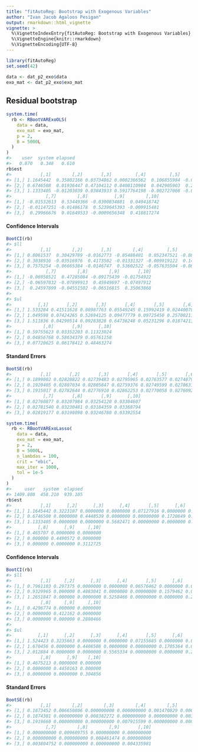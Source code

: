 ```yaml
---
title: "fitAutoReg: Bootstrap with Exogenous Variables"
author: "Ivan Jacob Agaloos Pesigan"
output: rmarkdown::html_vignette
vignette: >
  %\VignetteIndexEntry{fitAutoReg: Bootstrap with Exogenous Variables}
  %\VignetteEngine{knitr::rmarkdown}
  %\VignetteEncoding{UTF-8}
---
```





```r
library(fitAutoReg)
set.seed(42)
```


```r
data <- dat_p2_exo$data
exo_mat <- dat_p2_exo$exo_mat
```

## Residual bootstrap


```r
system.time(
  rb <- RBootVARExoOLS(
    data = data,
    exo_mat = exo_mat,
    p = 2,
    B = 5000L
  )
)
#>    user  system elapsed 
#>   0.870   0.348   0.610
rb$est
#>           [,1]        [,2]       [,3]         [,4]         [,5]        [,6]
#> [1,] 1.1645442  0.35802166 0.03734862 0.0002366562  0.106855984 -0.02817869
#> [2,] 0.6746508  0.01936447 0.47104112 0.0408110984  0.042905903  0.20401723
#> [3,] 1.1333405 -0.01203039 0.03843933 0.5917764198 -0.002727068 -0.03541278
#>             [,7]        [,8]          [,9]        [,10]
#> [1,] -0.01532613  0.53449366 -0.0300834881  0.049418742
#> [2,] -0.01147251 -0.01486178  0.5239645393 -0.009915481
#> [3,]  0.29966676  0.01649533 -0.0009656348  0.418817274
```

#### Confidence Intervals


```r
BootCI(rb)
#> $ll
#>           [,1]        [,2]       [,3]        [,4]         [,5]        [,6]
#> [1,] 0.8061537  0.30429789 -0.0162773 -0.05488401  0.052347521 -0.08134771
#> [2,] 0.3038916 -0.03516976  0.4173502 -0.01331327 -0.009919122  0.14847131
#> [3,] 0.7575254 -0.06665384 -0.0146747  0.53602522 -0.057635504 -0.08894547
#>             [,7]        [,8]        [,9]       [,10]
#> [1,] -0.06958521  0.47285084 -0.09175439 -0.01754922
#> [2,] -0.06597832 -0.07899913  0.45949697 -0.07497912
#> [3,]  0.24597899 -0.04551502 -0.06516815  0.35063868
#> 
#> $ul
#>          [,1]       [,2]       [,3]       [,4]       [,5]       [,6]       [,7]
#> [1,] 1.533284 0.41511628 0.08987763 0.05549245 0.15992419 0.02440078 0.03797246
#> [2,] 1.049598 0.07424265 0.52694125 0.09477779 0.09725450 0.25700211 0.04301034
#> [3,] 1.511836 0.04290514 0.09283828 0.64736248 0.05231296 0.01874213 0.35416018
#>            [,8]       [,9]      [,10]
#> [1,] 0.59755623 0.03352203 0.11323024
#> [2,] 0.04856768 0.58634379 0.05761158
#> [3,] 0.07720625 0.06178412 0.48463274
```

#### Standard Errors


```r
BootSE(rb)
#>           [,1]       [,2]       [,3]       [,4]       [,5]       [,6]
#> [1,] 0.1899002 0.02828822 0.02739483 0.02795965 0.02763577 0.02748793
#> [2,] 0.1920405 0.02807034 0.02805847 0.02759376 0.02749599 0.02786318
#> [3,] 0.1915017 0.02782644 0.02776910 0.02862253 0.02770058 0.02760922
#>            [,7]       [,8]       [,9]      [,10]
#> [1,] 0.02760877 0.03207984 0.03254120 0.03304607
#> [2,] 0.02781540 0.03230481 0.03184359 0.03368794
#> [3,] 0.02819177 0.03198098 0.03246780 0.03392554
```


```r
system.time(
  rb <- RBootVARExoLasso(
    data = data,
    exo_mat = exo_mat,
    p = 2,
    B = 5000L,
    n_lambdas = 100,
    crit = "ebic",
    max_iter = 1000,
    tol = 1e-5
  )
)
#>     user   system  elapsed 
#> 1409.808  458.210  939.105
rb$est
#>           [,1]      [,2]      [,3]      [,4]       [,5]      [,6]      [,7]
#> [1,] 1.1645442 0.3223107 0.0000000 0.0000000 0.07127916 0.0000000 0.0000000
#> [2,] 0.6746508 0.0000000 0.4448539 0.0000000 0.00000000 0.1720849 0.0000000
#> [3,] 1.1333405 0.0000000 0.0000000 0.5682471 0.00000000 0.0000000 0.2731365
#>          [,8]      [,9]     [,10]
#> [1,] 0.465707 0.0000000 0.0000000
#> [2,] 0.000000 0.4490572 0.0000000
#> [3,] 0.000000 0.0000000 0.3112725
```

#### Confidence Intervals


```r
BootCI(rb)
#> $ll
#>           [,1]     [,2]      [,3]      [,4]       [,5]      [,6]      [,7]
#> [1,] 0.7961103 0.297375 0.0000000 0.0000000 0.06576462 0.0000000 0.0000000
#> [2,] 0.9329965 0.000000 0.4083041 0.0000000 0.00000000 0.1579462 0.0000000
#> [3,] 1.2651847 0.000000 0.0000000 0.5258466 0.00000000 0.0000000 0.2527561
#>           [,8]     [,9]     [,10]
#> [1,] 0.4296774 0.000000 0.0000000
#> [2,] 0.0000000 0.412162 0.0000000
#> [3,] 0.0000000 0.000000 0.2880466
#> 
#> $ul
#>          [,1]      [,2]      [,3]      [,4]       [,5]      [,6]      [,7]
#> [1,] 1.524423 0.3235663 0.0000000 0.0000000 0.07155685 0.0000000 0.0000000
#> [2,] 1.670456 0.0000000 0.4408508 0.0000000 0.00000000 0.1705364 0.0000000
#> [3,] 2.012884 0.0000000 0.0000000 0.5565334 0.00000000 0.0000000 0.2675062
#>           [,8]      [,9]    [,10]
#> [1,] 0.4675213 0.0000000 0.000000
#> [2,] 0.0000000 0.4450163 0.000000
#> [3,] 0.0000000 0.0000000 0.304856
```

#### Standard Errors


```r
BootSE(rb)
#>           [,1]        [,2]        [,3]        [,4]        [,5]        [,6]
#> [1,] 0.1873452 0.006650806 0.000000000 0.000000000 0.001470829 0.000000000
#> [2,] 0.1874381 0.000000000 0.008382272 0.000000000 0.000000000 0.003242555
#> [3,] 0.1919660 0.000000000 0.000000000 0.007915599 0.000000000 0.000000000
#>             [,7]        [,8]        [,9]       [,10]
#> [1,] 0.000000000 0.009609755 0.000000000 0.000000000
#> [2,] 0.000000000 0.000000000 0.008461474 0.000000000
#> [3,] 0.003804752 0.000000000 0.000000000 0.004335981
```
